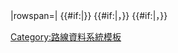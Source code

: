 |rowspan={{{rs|1}}}|<!--
-->{{Routedata service|{{{service|}}}}}<!--
-->{{#if:{{{midtext|}}}|{{{midtext}}}}}<!--
-->{{#if:{{{additional|}}}|，{{{additional}}}}}<!--
-->{{{dirstext|}}}<!--
-->{{#if:{{{comment|}}}|，{{{comment}}}}}<!--
-->{{edit|Template:{{{tplname}}}|●}}<noinclude>[[Category:路線資料系統模板]]</noinclude>